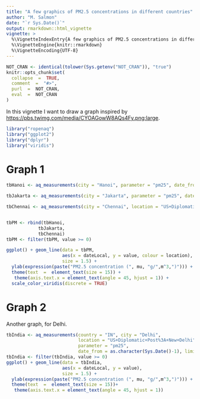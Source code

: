 ```yaml
---
title: "A few graphics of PM2.5 concentrations in different countries"
author: "M. Salmon"
date: "`r Sys.Date()`"
output: rmarkdown::html_vignette
vignette: >
  %\VignetteIndexEntry{A few graphics of PM2.5 concentrations in different countries}
  %\VignetteEngine{knitr::rmarkdown}
  %\VignetteEncoding{UTF-8}
---
```


```r
NOT_CRAN <- identical(tolower(Sys.getenv("NOT_CRAN")), "true")
knitr::opts_chunk$set(
  collapse  =  TRUE,
  comment  =  "#>",
  purl  =  NOT_CRAN,
  eval  =  NOT_CRAN
)
```

In this vignette I want to draw a graph inspired by <https://pbs.twimg.com/media/CYOAGowW8AQs4Fy.png:large>.

```r
library("ropenaq")
library("ggplot2")
library("dplyr")
library("viridis")

```
# Graph 1

```r
tbHanoi <- aq_measurements(city = "Hanoi", parameter = "pm25", date_from = as.character(Sys.Date()-1), limit = 1000)

tbJakarta <- aq_measurements(city = "Jakarta", parameter = "pm25", date_from = as.character(Sys.Date()-1), limit = 1000)

tbChennai <- aq_measurements(city = "Chennai", location = "US+Diplomatic+Post%3A+Chennai", parameter = "pm25", date_from = as.character(Sys.Date()-1), limit = 1000)


tbPM <- rbind(tbHanoi,
            tbJakarta,
            tbChennai)
tbPM <- filter(tbPM, value >= 0)

ggplot() + geom_line(data = tbPM,
                     aes(x = dateLocal, y = value, colour = location),
                     size = 1.5) +
  ylab(expression(paste("PM2.5 concentration (", mu, "g/",m^3,")"))) +
  theme(text  =  element_text(size = 15)) +
   theme(axis.text.x = element_text(angle = 45, hjust = 1)) +
  scale_color_viridis(discrete = TRUE)

```

# Graph 2

Another graph, for Delhi.

```r
tbIndia <- aq_measurements(country = "IN", city = "Delhi", 
                           location = "US+Diplomatic+Post%3A+New+Delhi",
                           parameter = "pm25",
                           date_from = as.character(Sys.Date()-1), limit = 1000)
tbIndia <- filter(tbIndia, value >= 0)
ggplot() + geom_line(data = tbIndia,
                     aes(x = dateLocal, y = value),
                     size = 1.5) +
  ylab(expression(paste("PM2.5 concentration (", mu, "g/",m^3,")"))) +
  theme(text  =  element_text(size = 15))+
   theme(axis.text.x = element_text(angle = 45, hjust = 1)) 
```
